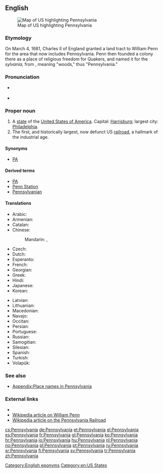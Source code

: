 ==English==
[[Image:Map of USA highlighting Pennsylvania.png|thumb|right|Map of US highlighting Pennsylvania]]

===Etymology===
On March 4, 1681, Charles II of England granted a land tract to William Penn for the area that now includes Pennsylvania. Penn then founded a colony there as a place of religious freedom for Quakers, and named it for the {{etyl|la|en}} ''sylvania,'' from {{term|silvanus|lang=la}}, meaning "woods," thus "Pennsylvania."

===Pronunciation===
* {{a|US}} {{IPA|/ˌpɛnsɨlˈveɪniə/|lang=en}}
* {{audio|en-us-Pennsylvania.ogg|Audio (US)|lang=en}}
*: {{rhymes|eɪniə|lang=en}}

===Proper noun===
{{en-proper noun}}

# A [[state]] of the [[United States of America]]. Capital: [[Harrisburg]]; largest city: [[Philadelphia]].
# The first, and historically largest, now defunct US [[railroad]], a hallmark of the industrial age.

====Synonyms====
* {{sense|US state}} [[PA]]

====Derived terms====
* [[PA]]
* [[Penn Station]]
* [[Pennsylvanian]]

====Translations====
{{trans-top|US state}}
* Arabic: {{t|ar|بنسيلفانيا|f|tr=Binsilfānya}}
* Armenian: {{t|hy|Փենսիլվանիա|sc=Armn}}
* Catalan: {{t|ca|Pennsilvània|f}}
* Chinese:
*: Mandarin: {{t+|cmn|賓夕法尼亞|sc=Hani}}, {{t|cmn|宾夕法尼亚|tr=Bīnxīfǎníyà|sc=Hani}}
* Czech: {{t+|cs|Pensylvánie|f}}
* Dutch: {{qualifier|archaic}} {{t+|nl|Pennsylvanië|f}}
* Esperanto: {{t|eo|Pensilvanio}}
* French: {{t+|fr|Pennsylvanie}}
* Georgian: {{t|ka|პენსილვანია|sc=Geor}}
* Greek: {{t+|el|Πενσυλβάνια|f}}
* Hindi: {{t|hi|पेन्सिलवेनिया|tr=pēnsilvēniyā}}
* Japanese: {{t|ja|ペンシルベニア|tr=Penshirubenia}}
* Korean: {{t|ko|펜실베이니아|tr=Pensilbeinia|sc=Hang}}
{{trans-mid}}
* Latvian: {{t|lv|Pensilvānija|f}}
* Lithuanian: {{t|lt|Pensilvanija|f}}
* Macedonian: {{t|mk|Пенсилванија|f|tr=Pensilvánija}}
* Navajo: {{t|nv|Pénsówéíniyah hahoodzo}}
* Occitan: {{t+|oc|Pensilvània|f}}
* Persian: {{t+|fa|پنسیلوانیا}}
* Portuguese: {{t+|pt|Pensilvânia|f}}
* Russian: {{t|ru|Пенсильвания|f|tr=Pensil’vánija}}
* Samogitian: {{t-needed|sgs}}
* Silesian: {{t|szl|Pynsylwańijo}}
* Spanish: {{t+|es|Pensilvania|f}}
* Turkish: {{t+|tr|Pennsylvania}}
* Volapük: {{t+|vo|Pensülvän}}
{{trans-bottom}}

{{trans-top|railroad}}
{{trans-mid}}
{{trans-bottom}}

===See also===
* [[Appendix:Place names in Pennsylvania]]

===External links===
* {{pedialite}}
* [[:w:William Penn|Wikipedia article on William Penn]]
* [[:w:Pennsylvania Railroad|Wikipedia article on the Pennsylvania Railroad]]

[[Category:English eponyms]]
[[Category:en:US States]]

[[cs:Pennsylvania]]
[[de:Pennsylvania]]
[[et:Pennsylvania]]
[[el:Pennsylvania]]
[[es:Pennsylvania]]
[[fr:Pennsylvania]]
[[gl:Pennsylvania]]
[[ko:Pennsylvania]]
[[hr:Pennsylvania]]
[[io:Pennsylvania]]
[[hu:Pennsylvania]]
[[nl:Pennsylvania]]
[[no:Pennsylvania]]
[[pl:Pennsylvania]]
[[pt:Pennsylvania]]
[[ru:Pennsylvania]]
[[sr:Pennsylvania]]
[[fi:Pennsylvania]]
[[sv:Pennsylvania]]
[[tr:Pennsylvania]]
[[zh:Pennsylvania]]